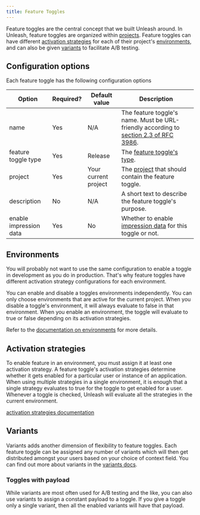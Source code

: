 ```yaml
---
title: Feature Toggles
---
```


Feature toggles are the central concept that we built Unleash around. In Unleash, feature toggles are organized within [projects](../user_guide/projects.md). Feature toggles can have different [activation strategies](../user_guide/activation-strategies.md) for each of their project's [environments](../user_guide/environments.md), and can also be given [variants](../advanced/feature-toggle-variants.md) to facilitate A/B testing.

## Configuration options

Each feature toggle has the following configuration options

| Option | Required? | Default value | Description |
| --- | --- | --- | --- |
| name | Yes | N/A | The feature toggle's name. Must be URL-friendly according to [section 2.3 of RFC 3986](https://www.rfc-editor.org/rfc/rfc3986#section-2.3). |
| feature toggle type | Yes | Release | The [feature toggle's type](../advanced/feature-toggle-types.md). |
| project | Yes | Your current project | The [project](../user_guide/projects.md) that should contain the feature toggle. |
| description | No | N/A | A short text to describe the feature toggle's purpose. |
| enable impression data | Yes | No | Whether to enable [impression data](../advanced/impression-data.md) for this toggle or not. |

## Environments

You will probably not want to use the same configuration to enable a toggle in development as you do in production. That's why feature toggles have different activation strategy configurations for each environment.

You can enable and disable a toggles environments independently. You can only choose environments that are active for the current project. When you disable a toggle's environment, it will always evaluate to false in that environment. When you enable an environment, the toggle will evaluate to true or false depending on its activation strategies.

Refer to the [documentation on environments](../user_guide/environments.md) for more details.

## Activation strategies

To enable feature in an environment, you must assign it at least one activation strategy. A feature toggle's activation strategies determine whether it gets enabled for a particular user or instance of an application. When using multiple strategies in a single environment, it is enough that a single strategy evaluates to true for the toggle to get enabled for a user. Whenever a toggle is checked, Unleash will evaluate all the strategies in the current environment.

[activation strategies documentation](../user_guide/activation-strategies.md)

## Variants

Variants adds another dimension of flexibility to feature toggles. Each feature toggle can be assigned any number of variants which will then get distributed amongst your users based on your choice of context field. You can find out more about variants in the [variants docs](../advanced/feature-toggle-variants.md).

### Toggles with payload

While variants are most often used for A/B testing and the like, you can also use variants to assign a constant payload to a toggle. If you give a toggle only a single variant, then all the enabled variants will have that payload.
